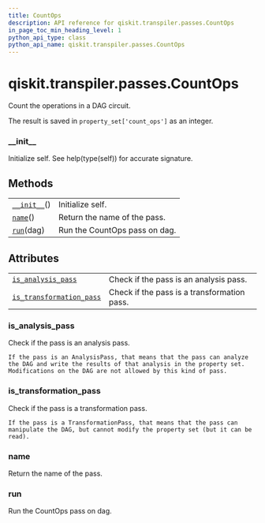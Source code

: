 ```yaml
---
title: CountOps
description: API reference for qiskit.transpiler.passes.CountOps
in_page_toc_min_heading_level: 1
python_api_type: class
python_api_name: qiskit.transpiler.passes.CountOps
---
```


<span id="qiskit-transpiler-passes-countops" />

# qiskit.transpiler.passes.CountOps

<Class id="qiskit.transpiler.passes.CountOps" isDedicatedPage={true} github="https://github.com/qiskit/qiskit/tree/stable/0.17/qiskit/transpiler/passes/analysis/count_ops.py" signature="CountOps(*args, **kwargs)" modifiers="class">
  Count the operations in a DAG circuit.

  The result is saved in `property_set['count_ops']` as an integer.

  ### \_\_init\_\_

  <Function id="qiskit.transpiler.passes.CountOps.__init__" signature="__init__()">
    Initialize self. See help(type(self)) for accurate signature.
  </Function>

  ## Methods

  |                                                                                                          |                               |
  | -------------------------------------------------------------------------------------------------------- | ----------------------------- |
  | [`__init__`](#qiskit.transpiler.passes.CountOps.__init__ "qiskit.transpiler.passes.CountOps.__init__")() | Initialize self.              |
  | [`name`](#qiskit.transpiler.passes.CountOps.name "qiskit.transpiler.passes.CountOps.name")()             | Return the name of the pass.  |
  | [`run`](#qiskit.transpiler.passes.CountOps.run "qiskit.transpiler.passes.CountOps.run")(dag)             | Run the CountOps pass on dag. |

  ## Attributes

  |                                                                                                                                                  |                                             |
  | ------------------------------------------------------------------------------------------------------------------------------------------------ | ------------------------------------------- |
  | [`is_analysis_pass`](#qiskit.transpiler.passes.CountOps.is_analysis_pass "qiskit.transpiler.passes.CountOps.is_analysis_pass")                   | Check if the pass is an analysis pass.      |
  | [`is_transformation_pass`](#qiskit.transpiler.passes.CountOps.is_transformation_pass "qiskit.transpiler.passes.CountOps.is_transformation_pass") | Check if the pass is a transformation pass. |

  ### is\_analysis\_pass

  <Attribute id="qiskit.transpiler.passes.CountOps.is_analysis_pass">
    Check if the pass is an analysis pass.

    If the pass is an AnalysisPass, that means that the pass can analyze the DAG and write the results of that analysis in the property set. Modifications on the DAG are not allowed by this kind of pass.
  </Attribute>

  ### is\_transformation\_pass

  <Attribute id="qiskit.transpiler.passes.CountOps.is_transformation_pass">
    Check if the pass is a transformation pass.

    If the pass is a TransformationPass, that means that the pass can manipulate the DAG, but cannot modify the property set (but it can be read).
  </Attribute>

  ### name

  <Function id="qiskit.transpiler.passes.CountOps.name" signature="name()">
    Return the name of the pass.
  </Function>

  ### run

  <Function id="qiskit.transpiler.passes.CountOps.run" signature="run(dag)">
    Run the CountOps pass on dag.
  </Function>
</Class>

